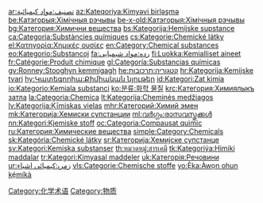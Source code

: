 {{Catnav|页面分类|自然|物质}}
{{catmore}}
{{Commonscat|Chemical substances}}

[[Category:化学术语|Category:化学术语]]
[[Category:物质|Category:物质]]

[[ar:تصنيف:مواد_كيميائية|ar:تصنيف:مواد كيميائية]]
[[az:Kateqoriya:Kimyəvi_birləşmə|az:Kateqoriya:Kimyəvi birləşmə]]
[[be:Катэгорыя:Хімічныя_рэчывы|be:Катэгорыя:Хімічныя рэчывы]]
[[be-x-old:Катэгорыя:Хімічныя_рэчывы|be-x-old:Катэгорыя:Хімічныя рэчывы]]
[[bg:Категория:Химични_вещества|bg:Категория:Химични вещества]]
[[bs:Kategorija:Hemijske_supstance|bs:Kategorija:Hemijske supstance]]
[[ca:Categoria:Substàncies_químiques|ca:Categoria:Substàncies químiques]]
[[cs:Kategorie:Chemické_látky|cs:Kategorie:Chemické látky]]
[[el:Κατηγορία:Χημικές_ουσίες|el:Κατηγορία:Χημικές ουσίες]]
[[en:Category:Chemical_substances|en:Category:Chemical substances]]
[[eo:Kategorio:Substancoj|eo:Kategorio:Substancoj]]
[[fa:رده:مواد_شیمیایی|fa:رده:مواد شیمیایی]]
[[fi:Luokka:Kemialliset_aineet|fi:Luokka:Kemialliset aineet]]
[[fr:Catégorie:Produit_chimique|fr:Catégorie:Produit chimique]]
[[gl:Categoría:Substancias_químicas|gl:Categoría:Substancias químicas]]
[[gv:Ronney:Stooghyn_kemmigagh|gv:Ronney:Stooghyn kemmigagh]]
[[he:קטגוריה:תרכובות|he:קטגוריה:תרכובות]]
[[hr:Kategorija:Kemijske_tvari|hr:Kategorija:Kemijske tvari]]
[[hy:Կատեգորիա:Քիմիական_նյութեր|hy:Կատեգորիա:Քիմիական նյութեր]]
[[id:Kategori:Zat_kimia|id:Kategori:Zat kimia]]
[[io:Kategorio:Kemiala_substanci|io:Kategorio:Kemiala substanci]]
[[ko:분류:화학_물질|ko:분류:화학 물질]]
[[krc:Категория:Химиялыкъ_затла|krc:Категория:Химиялыкъ затла]]
[[la:Categoria:Chemica|la:Categoria:Chemica]]
[[lt:Kategorija:Cheminės_medžiagos|lt:Kategorija:Cheminės medžiagos]]
[[lv:Kategorija:Ķīmiskas_vielas|lv:Kategorija:Ķīmiskas vielas]]
[[mhr:Категорий:Химий_эмен|mhr:Категорий:Химий эмен]]
[[mk:Категорија:Хемиски_супстанции|mk:Категорија:Хемиски супстанции]]
[[ml:വർഗ്ഗം:രാസവസ്തുക്കൾ|ml:വർഗ്ഗം:രാസവസ്തുക്കൾ]]
[[nn:Kategori:Kjemiske_stoff|nn:Kategori:Kjemiske stoff]]
[[oc:Categoria:Compausat_quimic|oc:Categoria:Compausat quimic]]
[[ru:Категория:Химические_вещества|ru:Категория:Химические вещества]]
[[simple:Category:Chemicals|simple:Category:Chemicals]]
[[sk:Kategória:Chemické_látky|sk:Kategória:Chemické látky]]
[[sr:Категорија:Хемијске_супстанце|sr:Категорија:Хемијске супстанце]]
[[sv:Kategori:Kemiska_substanser|sv:Kategori:Kemiska substanser]]
[[th:หมวดหมู่:สารเคมี|th:หมวดหมู่:สารเคมี]]
[[tk:Kategoriýa:Himiki_maddalar|tk:Kategoriýa:Himiki maddalar]]
[[tr:Kategori:Kimyasal_maddeler|tr:Kategori:Kimyasal maddeler]]
[[uk:Категорія:Речовини|uk:Категорія:Речовини]]
[[ur:زمرہ:کیمیائی_اشیاء|ur:زمرہ:کیمیائی اشیاء]]
[[vls:Categorie:Chemische_stoffe|vls:Categorie:Chemische stoffe]]
[[yo:Ẹ̀ka:Àwọn_ohun_kẹ́míkà|yo:Ẹ̀ka:Àwọn ohun kẹ́míkà]]